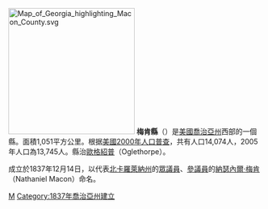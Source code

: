 {{noteTA
|T=zh-hans:梅肯县 (佐治亚州);zh-hk:梅肯縣 (喬治亞州);zh-tw:梅肯郡 (喬治亞州);
}}

{{Otheruses|梅肯縣|subject=美國喬治亞州的一個縣|other=同名的縣}}
[[File:Map_of_Georgia_highlighting_Macon_County.svg|250px]]
'''梅肯縣'''（{{lang-en|Macon County}}）是[[美國|美國]][[喬治亞州|喬治亞州]]西部的一個縣。面積1,051平方公里。根据[[美國2000年人口普查|美國2000年人口普查]]，共有人口14,074人，2005年人口為13,745人。縣治[[歐格紹普_(喬治亞州)|歐格紹普]]（Oglethorpe）。

成立於1837年12月14日，以代表[[北卡羅萊納州|北卡羅萊納州]]的[[美國眾議院|眾議員]]、[[美國參議院|參議員]]的[[納瑟內爾·梅肯|納瑟內爾·梅肯]]（Nathaniel Macon）命名。

{{梅肯縣 (喬治亞州)}}
{{佐治亚州}}

[[Category:佐治亚州行政区划|M]]
[[Category:1837年喬治亞州建立|Category:1837年喬治亞州建立]]